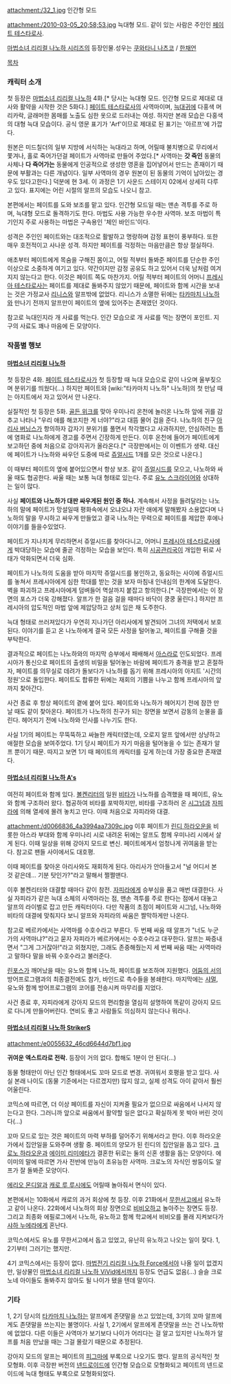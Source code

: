 attachment:/32_1.jpg
인간형 모드

attachment:/2010-03-05_20;58;53.jpg
늑대형 모드. 같이 있는 사람은 주인인 [[페이트 테스타로사]].

[[마법소녀 리리컬 나노하 시리즈]]의 등장인물.성우는 [[쿠와타니 나츠코]] / [[한채언]]

[[목차]]

=== 캐릭터 소개 ===
첫 등장은 [[마법소녀 리리컬 나노하]] 4화.[* 당시는 늑대형 모드. 인간형 모드로 제대로 대사와 활약을 시작한 것은 5화다.] [[페이트 테스타로사]]의 사역마이며, [[늑대귀]]에 다홍색 머리카락, 글래머한 몸매를 노출도 심한 옷으로 드러내는 여성. 하지만 본래 모습은 다홍색의 대형 늑대 모습이다. 공식 영문 표기가 'Arf'이므로 제대로 된 표기는 '아르프'에 가깝다.

원본은 미드칠더의 일부 지방에 서식하는 늑대라고 하며, 어릴때 불치병으로 무리에서 쫓겨나, 홀로 죽어가던걸 페이트가 사역마로 만들어 주었다.[* 사역마는 '''갓 죽인''' 동물의 사체나 '''다 죽어가는''' 동물에게 인공적으로 생성한 영혼을 집어넣어서 만드는 존재이기 때문에 부활과는 다른 개념이다. 일부 사역마의 경우 원본이 된 동물의 기억이 남아있는 경우도 있다고한다.] 덕분에 현 3세. 이 과정은 1기 사운드 스테이지 02에서 상세히 다루고 있다. 표지에는 어린 시절의 알프의 모습도 나오니 참고.

본편에서는 페이트를 도와 보조를 맡고 있다. 인간형 모드일 때는 맨손 격투를 주로 하며, 늑대형 모드로 돌격하기도 한다. 마법도 사용 가능한 우수한 사역마. 보조 마법이 특기인지 주로 사용하는 마법은 구속용인 '체인 바인드'이다.

성격은 주인인 페이트와는 대조적으로 활발하고 명랑하며 감정 표현이 풍부하다. 또한 매우 호전적이고 사나운 성격. 하지만 페이트를 걱정하는 마음만큼은 항상 절실하다.

애초부터 페이트에게 목숨을 구해진 몸이고, 어릴 적부터 돌봐준 페이트를 단순한 주인 이상으로 소중하게 여기고 있다. 약간이지만 감정 공유도 하고 있어서 더욱 남처럼 여겨지지 않는다고 한다. 이것은 페이트 쪽도 마찬가지. 어릴 적부터 페이트의 어머니 [[프레시아 테스타로사]]는 페이트를 제대로 돌봐주지 않았기 때문에, 페이트와 함께 시간을 보내는 것은 가정교사 [[리니스]]와 알프밖에 없었다. 리니스가 소멸한 뒤에는 [[타카마치 나노하]]와 만나기 전까지 알프만이 페이트의 옆에 있어주는 존재였던 것이다.

참고로 늑대인지라 개 사료를 먹는다. 인간 모습으로 개 사료를 먹는 장면이 포인트. 지구의 사료도 꽤나 마음에 든 모양이다.

=== 작품별 행보 ===
==== [[마법소녀 리리컬 나노하]] ====
첫 등장은 4화. [[페이트 테스타로사]]가 첫 등장할 때 늑대 모습으로 같이 나오며 울부짖으며 분위기를 띄웠다(...) 하지만 페이트와 [wiki:"타카마치 나노하" 나노하]의 첫 만남 때는 아지트에서 자고 있어서 안 나온다.

실질적인 첫 등장은 5화. [[골든 위크]]를 맞아 우미나리 온천에 놀러온 나노하 앞에 귀를 감추고 나타나 "우리 애를 해코지한 게 너야?"라고 대뜸 물어 겁을 준다. 나노하의 친구 [[아리사 버닝스]]가 항의하자 갑자기 분위기를 풀면서 착각했다고 사과하지만, 안심하려는 틈에 염화로 나노하에게 경고를 주면서 긴장하게 만든다. 이후 온천에 들어가 페이트에게 보고하던 중에 처음으로 강아지귀가 올라온다.[* 극장판에서는 이 이벤트가 생략. 대신에 페이트가 나노하와 싸우던 도중에 따로 [[쥬얼시드]] 1개를 모은 것으로 나온다.]

이 때부터 페이트의 옆에 붙어있으면서 항상 보조. 같이 [[쥬얼시드]]를 모으고, 나노하와 싸울 때도 협공한다. 싸울 때는 보통 늑대 형태로 있는다. 주로 [[유노 스크라이어]]와 상대하는 일이 많다. 

사실 '''페이트와 나노하가 대판 싸우게된 원인 중 하나.''' 계속해서 사정을 들려달라는 나노하의 말에 페이트가 망설일때 평화속에서 오냐오냐 자란 애에게 말해봤자 소용없다며 나노하의 말을 무시하고 싸우게 만들었고 결국 나노하는 무력으로 페이트를 제압한 후에나 이야기를 들을수있었다.

페이트가 지나치게 무리하면서 쥬얼시드를 찾아다니고, 어머니 [[프레시아 테스타로사]]에게 박대당하는 모습에 줄곧 걱정하는 모습을 보인다. 특히 [[시공관리국]]이 개입한 뒤로 사태가 악화되면서 더욱 심화.

페이트가 나노하의 도움을 받아 마지막 쥬얼시드를 봉인하고, 동요하는 사이에 쥬얼시드를 놓쳐서 프레시아에게 심한 학대를 받는 것을 보자 마침내 인내심의 한계에 도달한다. 벽을 파괴하고 프레시아에게 덤벼들어 멱살까지 붙잡고 항의한다.[* 극장판에서는 이 장면의 포스가 더욱 강해졌다. 알프가 한 걸음 걸을 때마다 바닥이 쿵쿵 울린다.] 하지만 프레시아의 압도적인 마법 앞에 제압당하고 상처 입은 채 도주한다.

늑대 형태로 쓰러져있다가 우연히 지나가던 아리사에게 발견되어 그녀의 저택에서 보호된다. 이야기를 듣고 온 나노하에게 결국 모든 사정을 털어놓고, 페이트를 구해줄 것을 부탁한다.

결과적으로 페이트는 나노하와의 마지막 승부에서 패배해서 [[아스라]]로 인도되었다. 프레시아가 통신으로 페이트의 출생의 비밀을 털어놓는 바람에 페이트가 충격을 받고 혼절하자, 페이트를 의무실로 데려가 돌보다가 나노하를 돕기 위해 프레시아의 아지트 '시간의 정원'으로 돌입한다. 페이트도 합류한 뒤에는 재회의 기쁨을 나누고 함께 프레시아의 앞까지 찾아간다.

사건 종료 후 항상 페이트의 곁에 붙어 있다. 페이트와 나노하가 헤어지기 전에 잠깐 만날 때도 같이 찾아온다. 페이트가 나노하의 친구가 되는 장면을 보면서 감동의 눈물을 흘린다. 헤어지기 전에 나노하와 인사를 나누기도 한다.

사실 1기의 페이트는 무뚝뚝하고 싸늘한 캐릭터였는데, 오로지 알프 앞에서만 상냥하고 애절한 모습을 보여주었다. 1기 당시 페이트가 자기 마음을 털어놓을 수 있는 존재가 알프 뿐이기 때문. 따지고 보면 1기 때 페이트의 캐릭터를 깊게 하는데 가장 중요한 존재였다.

==== [[마법소녀 리리컬 나노하 A's]] ====
여전히 페이트와 함께 있다. [[볼켄리터]]의 일원 [[비타]]가 나노하를 습격했을 때 페이트, 유노와 함께 구조하러 왔다. 협공하여 비타를 포박하지만, 비타를 구조하러 온 [[시그넘]]과 [[자피라]]에 의해 열세에 몰려 놓치고 만다. 이때 처음으로 자피라와 대결.

attachment:/d0066836_4a3994aa7309c.jpg
이후 페이트가 [[린디 하라오운]]을 비롯한 아스라 부대와 함께 우미나리 시로 내려온 뒤에는 알프도 함께 우미나리 시에서 살게 된다. 이때 일상을 위해 강아지 모드로 변신. 페이트에게서 엄청나게 귀여움을 받는다. 참고로 팬들 사이에서도 대호평.

이때 페이트를 찾아온 아리사와도 재회하게 된다. 아리사가 안아들고서 "널 어디서 본 것 같은데... 기분 탓인가?"라고 말해서 쩔쩔맨다.

이후 볼켄리터와 대결할 때마다 같이 참전. [[자피라]]에게 승부심을 품고 매번 대결한다. 사실 자피라가 같은 늑대 소체의 사역마라는 점, 맨손 격투를 주로 한다는 점에서 대놓고 알프의 라이벌로 잡고 만든 캐릭터이다. 다만 작품의 초점이 페이트와 시그넘, 나노하와 비타의 대결에 맞춰지다 보니 알프와 자피라의 싸움은 짤막하게만 나온다.

참고로 베르카에서는 사역마를 수호수라고 부른다. 두 번째 싸움 때 알프가 "너도 누군가의 사역마냐?"라고 묻자 자피라가 베르카에서는 수호수라고 대꾸한다. 알프는 짜증내면서 "그게 그거잖아!"라고 외쳤지만, 그래도 존중해줬는지 세 번째 싸움 때는 사역마라고 말하다 말을 바꿔 수호수라고 불러준다.

[[린포스]]가 깨어났을 때는 유노와 함께 나노하, 페이트를 보조하며 지원했다. [[어둠의 서]]의 방어프로그램과의 최종결전에도 참가, 바인드로 촉수들을 봉쇄한다. 마지막에는 [[샤멀]], 유노와 함께 방어프로그램의 코어를 전송시켜 마무리를 지었다.

사건 종료 후, 자피라에게 강아지 모드의 편리함을 열심히 설명하여 똑같이 강아지 모드로 다니게 만들어버린다. 연비도 좋고 사람들도 의심하지 않는다나 뭐라나.

==== [[마법소녀 리리컬 나노하 StrikerS]] ====
attachment:/e0055632_46cd6644d7bf1.jpg

'''귀여운 엑스트라로 전락.''' 등장이 거의 없다. 합해도 1분이 안 된다(...)

동물 형태만이 아닌 인간 형태에서도 꼬마 모드로 변경. 귀여워서 호평을 받고 있다. 사실 본래 나이도 (동물 기준에서는 다르겠지만) 많지 않고, 실제 성격도 아이 같아서 훨씬 어울린다.

코믹스에 따르면, 더 이상 페이트를 자신이 지켜줄 필요가 없으므로 싸움에서 나서지 않는다고 한다. 그러니까 앞으로 싸움에서 활약할 일은 없다고 확실하게 못 박아 버린 것이다(...)

꼬마 모드로 있는 것은 페이트의 마력 부하를 덜어주기 위해서라고 한다. 이후 하라오운가에서 집안일을 도와주며 생활 중. 페이트의 양모가 된 린디의 집안일을 돕고 있다. [[크로노 하라오운]]과 [[에이미 리미에타]]가 결혼한 뒤로는 둘의 신혼 생활을 돕는 모양이다. 에이미의 말에 따르면 가사 전반에 만능이 초유능한 사역마. 크로노의 자식인 쌍둥이도 알프가 잘 돌봐준 모양이다.

[[에리오 몬디알]]과 [[캐로 루 루시에]]도 어릴때 놀아줘서 면식이 있다.

본편에서는 10화에서 캐로의 과거 회상에 첫 등장. 이후 21화에서 [[무한서고]]에서 유노하고 같이 나온다. 22화에서 나노하의 회상 장면으로 [[비비오]]하고 놀아주는 장면도 등장. 그리고 최종화 에필로그에서 나노하, 유노하고 함께 학교에서 비비오를 몰래 지켜보다가 [[샤하 누에라]]에게 혼난다.

코믹스에서도 유노를 무한서고에서 돕고 있었고, 유난히 유노하고 나오는 일이 잦다. 1, 2기부터 그러기는 했지만.

4기 코믹스에서는 등장이 없다. [[마법전기 리리컬 나노하 Force]]에서야 나올 일이 없겠지만, 일상물인 [[마법소녀 리리컬 나노하 ViVid]]에서까지 등장도 언급도 없음(...) 슬슬 크로노네 아이들도 돌봐주지 않아도 될 나이가 됐을 텐데 말이다.

=== 기타 ===
1, 2기 당시의 [[타카마치 나노하]]는 알프에게 존댓말을 쓰고 있었는데, 3기의 꼬마 알프에게도 존댓말을 쓰는지는 불명이다. 사실 1, 2기에서 알프에게 존댓말을 쓰는 건 나노하밖에 없었다. 다른 이들은 사역마가 보기보다 나이가 어리다는 걸 알고 있지만 나노하가 알프를 처음 만났을 때는 그걸 몰랐기 때문으로 추정된다.

강아지 모드의 알프는 페이트의 [[피그마]]에 부록으로 나오기도 했다. 알프의 공식적인 첫 모형화. 이후 극장판 버전의 [[넨드로이드]]에 인간형 모습으로 모형화되고 페이트의 넨드로이드에 늑대 형태도 부록으로 모형화되었다.
